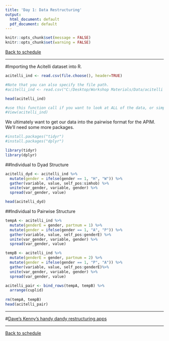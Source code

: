 ```yaml
---
title: 'Day 1: Data Restructuring'
output:
  html_document: default
  pdf_document: default
---
```

```r
knitr::opts_chunk$set(message = FALSE)
knitr::opts_chunk$set(warning = FALSE)
```

[Back to schedule](schedule.html)

***

#Importing the Acitelli dataset into R.

```r
acitelli_ind <- read.csv(file.choose(), header=TRUE)

#Note that you can also specify the file path.
#acitelli_ind <- read.csv("C:/Desktop/Workshop Materials/Data/acitelli individual.csv", header=TRUE)

head(acitelli_ind)

#use this function call if you want to look at ALL of the data, or simply click on the data in your R environment
#View(acitelli_ind) 
```



We ultimately want to get our data into the pairwise format for the APIM. We'll need some more packages.

```r
#install.packages("tidyr")
#install.packages("dplyr")

library(tidyr)
library(dplyr)
```



##Individual to Dyad Structure

```r
acitelli_dyd <- acitelli_ind %>% 
  mutate(gender = ifelse(gender == 1, "H", "W")) %>%
  gather(variable, value, self_pos:simhob) %>%
  unite(var_gender, variable, gender) %>%
  spread(var_gender, value)

head(acitelli_dyd)
```



##Individual to Pairwise Structure

```r
tempA <- acitelli_ind %>% 
  mutate(genderE = gender, partnum = 1) %>%
  mutate(gender = ifelse(gender == 1, "A", "P")) %>%
  gather(variable, value, self_pos:genderE) %>%
  unite(var_gender, variable, gender) %>%
  spread(var_gender, value)

tempB <- acitelli_ind %>% 
  mutate(genderE = gender, partnum = 2) %>%
  mutate(gender = ifelse(gender == 1, "P", "A")) %>%
  gather(variable, value, self_pos:genderE)%>%
  unite(var_gender, variable, gender) %>%
  spread(var_gender, value)

acitelli_pair <- bind_rows(tempA, tempB) %>%
  arrange(cuplid) 
  
rm(tempA, tempB)
head(acitelli_pair)
```

***

#[Dave's Kenny's handy dandy restructuring apps](http://davidakenny.net/RDDD.htm)

***

[Back to schedule](schedule.html)